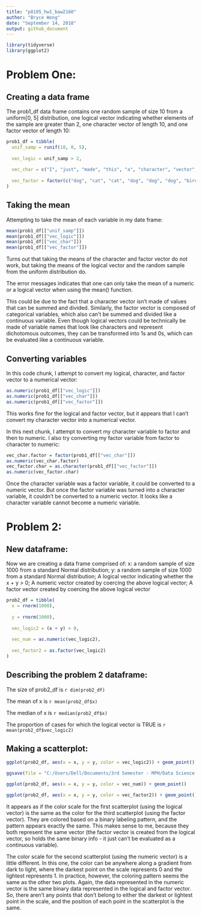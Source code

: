 ```yaml
---
title: "p8105_hw1_baw2160"
author: "Bryce Wong"
date: "September 14, 2018"
output: github_document
---
```

``` r
library(tidyverse)
library(ggplot2)
```

# Problem One:

## Creating a data frame 

The prob1_df data frame contains one random sample of size 10 from a uniform[0, 5] distribution, one logical vector indicating whether elements of the sample are greater than 2, one character vector of length 10, and one factor vector of length 10:

```r
prob1_df = tibble(
  unif_samp = runif(10, 0, 5),
  
  vec_logic = unif_samp > 2,
  
  vec_char = c("I", "just", "made", "this", "a", "character", "vector", "of", "size", "ten"),
  
  vec_factor = factor(c("dog", "cat", "cat", "dog", "dog", "dog", "bird", "cat", "dog", "cat"))
)
```

## Taking the mean
Attempting to take the mean of each variable in my date frame:
```r
mean(prob1_df[["unif_samp"]])
mean(prob1_df[["vec_logic"]])
mean(prob1_df[["vec_char"]])
mean(prob1_df[["vec_factor"]])
```
Turns out that taking the means of the character and factor vector do not work, but taking the means of the logical vector and the random sample from the uniform distribution do.

The error messages indicates that one can only take the mean of a numeric or a logical vector when using the mean() function.

This could be due to the fact that a character vector isn't made of values that can be summed and divided. Similarly, the factor vector is composed of categorical variables, which also can't be summed and divided like a continuous variable. Even though logical vectors could be technically be made of variable names that look like characters and represent dichotomous outcomes, they can be transformed into 1s and 0s, which can be evaluated like a continuous variable. 

## Converting variables
In this code chunk, I attempt to convert my logical, character, and factor vector to a numerical vector:
```r
as.numeric(prob1_df[["vec_logic"]])
as.numeric(prob1_df[["vec_char"]])
as.numeric(prob1_df[["vec_factor"]])
```
This works fine for the logical and factor vector, but it appears that I can't convert my character vector into a numerical vector.

In this next chunk, I attempt to convert my character variable to factor and then to numeric. I also try converting my factor variable from factor to character to numeric:
```r
vec_char.factor = factor(prob1_df[["vec_char"]])
as.numeric(vec_char.factor)
vec_factor.char = as.character(prob1_df[["vec_factor"]])
as.numeric(vec_factor.char)
```
Once the character variable was a factor variable, it could be converted to a numeric vector. But once the factor variable was turned into  a character variable, it couldn't be converted to a numeric vector. It looks like a character variable cannot become a numeric variable.

# Problem 2:

## New dataframe:

Now we are creating a data frame comprised of:
x: a random sample of size 1000 from a standard Normal distribution;
y: a random sample of size 1000 from a standard Normal distribution;
A logical vector indicating whether the x + y > 0;
A numeric vector created by coercing the above logical vector;
A factor vector created by coercing the above logical vector

```r
prob2_df = tibble(
  x = rnorm(1000),
  
  y = rnorm(1000),
  
  vec_logic2 = (x + y) > 0,
  
  vec_num = as.numeric(vec_logic2),
  
  vec_factor2 = as.factor(vec_logic2)
)
```
## Describing the problem 2 dataframe:

The size of prob2_df is `r dim(prob2_df)`

The mean of x is `r mean(prob2_df$x)`

The median of x is `r median(prob2_df$x)`

The proportion of cases for which the logical vector is TRUE is `r mean(prob2_df$vec_logic2)`

## Making a scatterplot: 

```r
ggplot(prob2_df, aes(x = x, y = y, color = vec_logic2)) + geom_point()

ggsave(file = "C:/Users/Dell/Documents/3rd Semester - MPH/Data Science I/HW1/p8105_hw1_baw2160/first_scatplot.png")

ggplot(prob2_df, aes(x = x, y = y, color = vec_num)) + geom_point()

ggplot(prob2_df, aes(x = x, y = y, color = vec_factor2)) + geom_point()
```

It appears as if the color scale for the first scatterplot (using the logical vector) is the same as the color for the third scatterplot (using the factor vector). They are colored based on a binary labeling pattern, and the pattern appears exactly the same. This makes sense to me, because they both represent the same vector (the factor vector is created from the logical vector, so holds the same binary info - it just can't be evaluated as a continuous variable). 

The color scale for the second scatterplot (using the numeric vector) is a little different. In this one, the color can be anywhere along a gradient from dark to light, where the darkest point on the scale represents 0 and the lightest represents 1. In practice, however, the coloring pattern seems the same as the other two plots. Again, the data represented in the numeric vector is the same binary data represented in the logical and factor vector. So, there aren't any points that don't belong to either the darkest or lightest point in the scale, and the position of each point in the scatterplot is the same. 